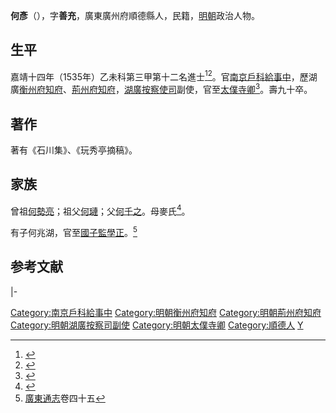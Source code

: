 {{明清人物信息框
| 姓名 = 何彥
| 原名 =
| 圖片名稱= 
| 圖片大小 =
| 圖片說明 = 
| 最高職務 = 太僕寺卿
| 國家 = 大明 
| 爵位 =
| 籍貫 = 廣東廣州府順德縣
| 族裔 = 
| 字號 = 字善充
| 諡號 = 
| 出生日期 = 生年不詳
| 出生地點 = 
| 逝世日期 = 卒年不詳 
| 逝世地點 =
| 墓葬 =
| 配偶 = 
| 親屬 = 
| 出身 =
* 廣東鄉試第十三名舉人
* 嘉靖十四年乙未科同進士出身
| 經歷 =
| 著作 =  
}}
'''何彥'''（{{bd|？||？|catIdx=}}），字'''善充'''，廣東廣州府順德縣人，民籍，[[明朝|明朝]]政治人物。

== 生平 ==
嘉靖十四年（1535年）乙未科第三甲第十二名進士<ref>{{Cite book|title=《皇明贡举考》卷五|author=[[张朝瑞|张朝瑞]]|publisher=《续修四库全书》史部第828册|year=|isbn=|location=|pages=}}</ref><ref>{{Cite book|title=贡举志五种 上|author=鲁小俊，江俊伟著|publisher=武汉大学出版社|year=2009|isbn=978-7-307-07043-1|location=武汉|pages=}}</ref>。官[[南京|南京]][[戶科|戶科]][[給事中|給事中]]，歷湖廣[[衡州府|衡州府]][[知府|知府]]、[[荊州府|荊州府]][[知府|知府]]，[[湖廣|湖廣]][[按察使司|按察使司]]副使，官至[[太僕寺卿|太僕寺卿]]<ref>{{cite web|title=杏坛镇历代进士名录|url=http://xingtan.shunde.gov.cn/data/main.php?id=3373-4180470|publisher=杏坛镇宣传文体办公室|accessdate=2013-08-23|archive-date=2015-06-17|archive-url=https://web.archive.org/web/20150617122736/http://xingtan.shunde.gov.cn/data/main.php?id=3373-4180470|dead-url=yes}}</ref>。壽九十卒。

==著作==
著有《石川集》、《玩秀亭摘稿》。

== 家族 ==
曾祖[[何勢亮|何勢亮]]；祖父[[何璉|何璉]]；父[[何千之|何千之]]。母麥氏<ref>{{Cite book|title=天一阁藏明代科举录选刊 登科录 点校本|author=龚延明主编|publisher=宁波出版社|year=2016|isbn=978-7-5526-2320-8|location=宁波|pages=|quote=《天一閣藏明代科舉錄選刊.登科錄》之《嘉靖十四年乙未科進士登科錄》}}</ref>。

有子何兆湖，官至[[國子監|國子監]][[學正|學正]]。<ref>[[廣東通志|廣東通志]]卷四十五</ref>

==参考文献==
{{reflist}}

{{start box}}
{{s-off}}
{{s-before|[[李循義|李循義]]}}
{{s-title|明朝衡州府知府|1541年－1544年}}
{{s-after|[[馮冠|馮冠]]}}
|-
{{s-before|[[周世雍|周世雍]]}}
{{s-title|明朝荊州府知府|嘉靖年間}}
{{s-after|[[袁祖庚|袁祖庚]]}}
{{end box}}

{{嘉靖十四年乙未科殿試金榜}}
{{DEFAULTSORT:He何}}
[[Category:南京戶科給事中|Category:南京戶科給事中]]
[[Category:明朝衡州府知府|Category:明朝衡州府知府]]
[[Category:明朝荊州府知府|Category:明朝荊州府知府]]
[[Category:明朝湖廣按察司副使|Category:明朝湖廣按察司副使]]
[[Category:明朝太僕寺卿|Category:明朝太僕寺卿]]
[[Category:順德人|Category:順德人]]
[[Category:何姓|Y]]